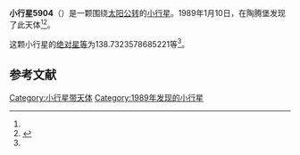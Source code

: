 {{Infobox planet
| bgcolour = #FFFFC0
| name = 5904 Wurttemberg
| symbol = 
| image = 
| caption = 
| discovery = yes
| discovery_ref = 
| discoverer = {{link-en|佛蒙特·伯根|Freimut Börngen}}
| discovery_site = [[陶腾堡|陶腾堡]] 
| discovered = 1989年1月10日
| designations = yes
| mp_name = 
| named_after = 
| alt_names = 1989 AE7/ 1982 SQ10 / 1987 SJ21
| mp_category = [[主带小行星|主带小行星]]
| orbit_ref = <ref name="a">[http://ssd.jpl.nasa.gov/sbdb.cgi?sstr=5904 5904 Wurttemberg] {{Wayback|url=http://ssd.jpl.nasa.gov/sbdb.cgi?sstr=5904 |date=20140815130851 }}，小行星數據庫瀏覽器（JPL Small-Body Database Browser）－[[美国国家航空航天局|美国国家航空航天局]]喷气推进实验室</ref>
| epoch = 2456400.5 (2013年4月18日更新)
| aphelion = {{convert|3.162061795231929|AU|km|3|abbr=on|lk=out}}
| perihelion = {{convert|2.517322357946736|AU|km|3|abbr=on}}
| semimajor = {{convert|2.839692076589333|AU|km|3|abbr=on}}
| eccentricity = 0.113522773
| period = 1747.854598 [[日|日]]<br />4.79[[儒略年|儒略年]]
| avg_speed = 
| inclination = 3.055571767613267
| asc_node = 313.9709692364675
| mean_anomaly = 
| arg_peri = 138.7323578685221
| satellites = 
| physical_characteristics = yes
| dimensions = 
| mass = 
| density = 
| surface_grav = 
| escape_velocity = 
| sidereal_day = 
| axial_tilt = 
| pole_ecliptic_lat = 
| pole_ecliptic_lon = 
| albedo = 
| temperatures= 
| temp_name1 = 
| mean_temp_1 = 
| max_temp_1 = 
| temp_name2 = 
| max_temp_2 = 
| spectral_type = 
| abs_magnitude = 138.7323578685221
}}

'''小行星5904'''（{{lang-en|5904 Wurttemberg}}）是一颗围绕[[太阳|太阳]][[公转|公转]]的[[小行星|小行星]]。1989年1月10日，{{link-en|佛蒙特·伯根|Freimut Börngen}}在陶腾堡发现了此天体<ref name="a" /><ref>{{cite news|title=小行星列表|url=http://cfa-www.harvard.edu/iau/lists/NumberedMPs.txt|accessdate=2013-07-08|newspaper=哈佛大学|archive-date=2008-05-17|archive-url=https://web.archive.org/web/20080517010638/http://cfa-www.harvard.edu/iau/lists/NumberedMPs.txt|dead-url=no}}</ref>。

这颗小行星的[[绝对星等|绝对星等]]为138.7323578685221等<ref name="a" />。

==参考文献==
{{reflist}}
{{Minor Planet Number|[[小行星5903|小行星5903]]|[[小行星5905|小行星5905]]}}

{{小天体}}

[[Category:小行星带天体|Category:小行星带天体]]
[[Category:1989年发现的小行星|Category:1989年发现的小行星]]

{{asteroid-stub}}